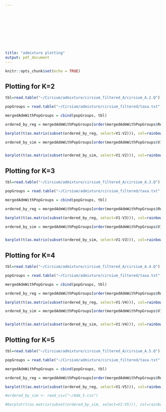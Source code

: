 ---










title: "admixture plotting"
output: pdf_document
---

```{r setup, include=FALSE}
knitr::opts_chunk$set(echo = TRUE)
```

## Plotting for K=2
```{r}
tbl=read.table("~/Cirsium/admixture/cirsium_filtered_A/cirsium_A.2.Q")

popGroups = read.table("~/Cirsium/admixture/cirsium_filtered/taxa.txt", col.names=c("Ind", "Region"))

mergedAdmWithPopGroups = cbind(popGroups, tbl)

ordered_by_reg = mergedAdmWithPopGroups[order(mergedAdmWithPopGroups$Region),]

barplot(t(as.matrix(subset(ordered_by_reg, select=V1:V2))), col=rainbow(2), border=NA, names.arg=c(ordered_by_reg$Region), cex.names=0.7, las=2, main="K=2")

ordered_by_sim = mergedAdmWithPopGroups[order(mergedAdmWithPopGroups$V1),]


barplot(t(as.matrix(subset(ordered_by_sim, select=V1:V2))), col=rainbow(2), border=NA, names.arg=c(ordered_by_sim$Region), cex.names=0.3, las=2, main="K=2")

```

## Plotting for K=3
```{r}
tbl=read.table("~/Cirsium/admixture/cirsium_filtered_A/cirsium_A.3.Q")

popGroups = read.table("~/Cirsium/admixture/cirsium_filtered/taxa.txt", col.names=c("Ind", "Region"))

mergedAdmWithPopGroups = cbind(popGroups, tbl)

ordered_by_reg = mergedAdmWithPopGroups[order(mergedAdmWithPopGroups$Region),]

barplot(t(as.matrix(subset(ordered_by_reg, select=V1:V3))), col=rainbow(3), border=NA, names.arg=c(ordered_by_reg$Region), cex.names=0.7, las=2, main="K=3")

ordered_by_sim = mergedAdmWithPopGroups[order(mergedAdmWithPopGroups$V1),]


barplot(t(as.matrix(subset(ordered_by_sim, select=V1:V3))), col=rainbow(3), border=NA, names.arg=c(ordered_by_sim$Region), cex.names=0.3, las=2, main="K=3")
```
## Plotting for K=4
```{r}
tbl=read.table("~/Cirsium/admixture/cirsium_filtered_A/cirsium_A.4.Q")

popGroups = read.table("~/Cirsium/admixture/cirsium_filtered/taxa.txt", col.names=c("Ind", "Region"))

mergedAdmWithPopGroups = cbind(popGroups, tbl)

ordered_by_reg = mergedAdmWithPopGroups[order(mergedAdmWithPopGroups$Region),]

barplot(t(as.matrix(subset(ordered_by_reg, select=V1:V4))), col=rainbow(4), border=NA, names.arg=c(ordered_by_reg$Region), cex.names=0.7, las=2, main="K=4")

ordered_by_sim = mergedAdmWithPopGroups[order(mergedAdmWithPopGroups$V1),]


barplot(t(as.matrix(subset(ordered_by_sim, select=V1:V4))), col=rainbow(4), border=NA, names.arg=c(ordered_by_sim$Region), cex.names=0.3, las=2, main="K=4")
```

## Plotting for K=5
```{r}
tbl=read.table("~/Cirsium/admixture/cirsium_filtered_A/cirsium_A.5.Q")

popGroups = read.table("~/Cirsium/admixture/cirsium_filtered/taxa.txt", col.names=c("Ind", "Region"))

mergedAdmWithPopGroups = cbind(popGroups, tbl)

ordered_by_reg = mergedAdmWithPopGroups[order(mergedAdmWithPopGroups$Region),]

barplot(t(as.matrix(subset(ordered_by_reg, select=V1:V5))), col=rainbow(5), border=NA, names.arg=c(ordered_by_reg$Region), cex.names=0.7, las=2, main="K=5")

#ordered_by_sim <- read_csv("~/Adm_5.csv")

#barplot(t(as.matrix(subset(ordered_by_sim, select=V1:V5))), col=rainbow(5), border=NA, names.arg=c(ordered_by_sim$Region), cex.names=0.5, las=2)

```